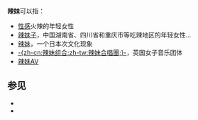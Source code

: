 {{wiktionarypar}}
'''辣妹'''可以指：
*[[性感|性感]]火辣的年轻女性
*[[辣妹子|辣妹子]]，中国湖南省、四川省和重庆市等吃辣地区的年轻女性...
*[[辣妹_(日本)|辣妹]]，一个日本次文化现象
*[[辣妹合唱團|-{zh-cn:辣妹组合;zh-tw:辣妹合唱團;}-]]，英国女子音乐团体
*[[辣妹|辣妹]]AV

== 参见 ==
* {{Lookfrom|辣妹}}
* {{Intitle|辣妹}}

{{Disambiguation|cat=二字消歧义}}